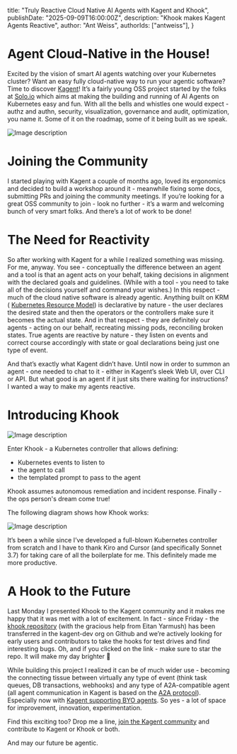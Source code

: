   title: "Truly Reactive Cloud Native AI Agents with Kagent and Khook",
  publishDate: "2025-09-09T16:00:00Z",
  description: "Khook makes Kagent Agents Reactive",
  author: "Ant Weiss",
  authorIds: ["antweiss"],
}


# Agent Cloud-Native in the House!

Excited by the vision of smart AI agents watching over your Kubernetes cluster? 
Want an easy fully cloud-native way to run your agentic software? 
Time to discover [Kagent](https://kagent.dev)! 
It’s a fairly young OSS project started by the folks at [Solo.io](https://Solo.io) which aims at making the building and running of AI Agents on Kubernetes easy and fun. With all the bells and whistles one would expect - authz and authn, security, visualization, governance and audit, optimization, you name it. Some of it on the roadmap, some of it being built as we speak.

![Image description](https://dev-to-uploads.s3.amazonaws.com/uploads/articles/d0tw6oe2omamz4u4x5ty.png)
# Joining the Community
I started playing with Kagent a couple of months ago, loved its ergonomics and decided to build a workshop around it - meanwhile fixing some docs, submitting PRs and joining the community meetings. If you’re looking for a great OSS community to join - look no further - it’s a warm and welcoming bunch of very smart folks. And there’s a lot of work to be done!

# The Need for Reactivity
So after working with Kagent for a while I realized something was missing. For me, anyway. You see - conceptually the difference between an agent and a tool is that an agent acts on your behalf, taking decisions in alignment with the declared goals and guidelines. (While with a tool - you need to take all of the decisions yourself and command your wishes.) In this respect - much of the cloud native software is already agentic. Anything built on KRM (
[Kubernetes Resource Model](https://www.geeksforgeeks.org/linux-unix/kubernetes-resource-model-krm-and-how-to-make-use-of-yaml/)) is declarative by nature - the user declares the desired state and then the operators or the controllers make sure it becomes the actual state. And in that respect - they are definitely our agents - acting on our behalf, recreating missing pods, reconciling broken states. True agents are reactive by nature - they listen on events and correct course accordingly with state or goal declarations being just one type of event.

And that’s exactly what Kagent didn’t have. Until now in order to summon an agent  - one needed to chat to it - either in Kagent’s sleek Web UI, over CLI or API.  But what good is an agent if it just sits there waiting for instructions? I wanted a way to make my agents reactive.

# Introducing Khook

![Image description](https://dev-to-uploads.s3.amazonaws.com/uploads/articles/n8mzxcg00nd8jaybew8o.png)

Enter Khook - a Kubernetes controller that allows defining:
- Kubernetes events to listen to
- the agent to call
- the templated prompt to pass to the agent 

Khook assumes autonomous remediation and incident response. Finally - the ops person's dream come true!

The following diagram shows how Khook works:

![Image description](https://dev-to-uploads.s3.amazonaws.com/uploads/articles/74c60roop2xdyui3skl5.png) 

It’s been a while since I’ve developed a full-blown Kubernetes controller from scratch and I have to thank Kiro and Cursor (and specifically Sonnet 3.7) for taking care of all the boilerplate for me. This definitely  made me more productive.

# A Hook to the Future
Last Monday I presented Khook to the Kagent community and it makes me happy that it was met with a lot of excitement. In fact - since Friday - the [khook repository](https://github.com/kagent-dev/khook) (with the gracious help from Eitan Yarmush) has been transferred in the kagent-dev org on Github and we’re actively looking for early users and contributors to take the hooks for test drives and find interesting bugs. Oh, and if you clicked on the link - make sure to star the repo. It will make my day brighter 🙏

While building this project I realized it can be of much wider use - becoming the connecting tissue between virtually any type of event (think task queues, DB transactions, webhooks) and any type of A2A-compatible agent (all agent communication in Kagent is based on the [A2A protocol](https://github.com/a2aproject/A2A)). Especially now with [Kagent supporting BYO agents](https://kagent.dev/docs/kagent/examples/a2a-byo). So yes - a lot of space for improvement, innovation, experimentation. 

Find this exciting too? Drop me a line, [join the Kagent community](https://discord.com/invite/Fu3k65f2k3) and contribute to Kagent or Khook or both.

And may our future be agentic.

